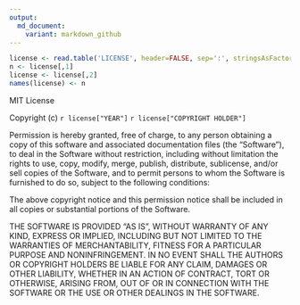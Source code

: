 ```yaml
---
output:
  md_document:
    variant: markdown_github
---
```


```r
license <- read.table('LICENSE', header=FALSE, sep=':', stringsAsFactors=FALSE, strip.white=TRUE)
n <- license[,1]
license <- license[,2]
names(license) <- n
```
MIT License

Copyright (c) `r license["YEAR"]` `r license["COPYRIGHT HOLDER"]`

Permission is hereby granted, free of charge, to any person obtaining a copy
of this software and associated documentation files (the "Software"), to deal
in the Software without restriction, including without limitation the rights
to use, copy, modify, merge, publish, distribute, sublicense, and/or sell
copies of the Software, and to permit persons to whom the Software is
furnished to do so, subject to the following conditions:

The above copyright notice and this permission notice shall be included in all
copies or substantial portions of the Software.

THE SOFTWARE IS PROVIDED "AS IS", WITHOUT WARRANTY OF ANY KIND, EXPRESS OR
IMPLIED, INCLUDING BUT NOT LIMITED TO THE WARRANTIES OF MERCHANTABILITY,
FITNESS FOR A PARTICULAR PURPOSE AND NONINFRINGEMENT. IN NO EVENT SHALL THE
AUTHORS OR COPYRIGHT HOLDERS BE LIABLE FOR ANY CLAIM, DAMAGES OR OTHER
LIABILITY, WHETHER IN AN ACTION OF CONTRACT, TORT OR OTHERWISE, ARISING FROM,
OUT OF OR IN CONNECTION WITH THE SOFTWARE OR THE USE OR OTHER DEALINGS IN THE
SOFTWARE.
